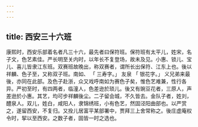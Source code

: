 ```yaml
---
---
---
```

title: 西安三十六班
---



康熙时，西安乐部着名者凡三十六，最先者曰保符班。保符班有太平儿，姓宋，名子文，色艺素佳。严长明至关内时，以年长不复登场，故未及见。小惠、锁儿、宝儿、喜儿皆隶江东班。双赛班故晚出，称双赛者，谓所长出保符、江东上也。後以祥麟、色子至，又称双子班。南如、 「 三寿字。」 友泉 「 银花字。」 义兄弟来最後，亦同在此部。及色子赴浙，众又戏呼南如为赛色子矣，惟色艺难兼，性行各异。严初至时，有四两者，临潼人，色差逊於琐儿。後又有豌豆花者，三原人，声差逊於小惠。其艺，均可步祥麟後尘。二子留会城，不久皆去。金队子者，姓刘，醴泉人。双儿，姓白，咸阳人，隶锦绣班，小有色艺，然固泾阳曲部也。以严赏之，遂留西安，不复归。又拴儿居富平某部署中，贾拜三上舍常称之。後庄虚庵权令时，挈以至西安。之数子者，固皆一时之选也。